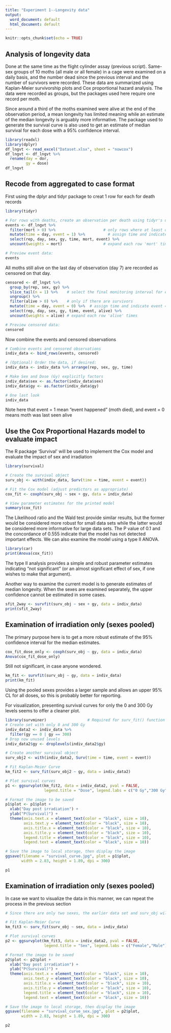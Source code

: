```yaml
---
title: "Experiment 1--Longevity data"
output:
  word_document: default
  html_document: default
---
```


```r
knitr::opts_chunk$set(echo = TRUE)
```

## Analysis of longevity data

Done at the same time as the flight cylinder assay (previous script). Same-sex
groups of 10 moths (all male or all female) in a cage were examined on a daily
basis, and the number dead since the previous interval and the number of
survivors were recorded. These data are summarized using Kaplan-Meier 
survivorship plots and Cox proportional hazard analysis. The data were recorded
as groups, but the packages used here require one record per moth.

Since around a third of the moths examined were alive at the end of the 
observation period, a mean longevity has limited meaning while an estimate of
the median longevity is arguably more informative. The package used to 
generate the survival curve is also used to get an estimate of median survival
for each dose with a 95% confidence interval.


```r
library(readxl)
library(dplyr)
df_lngvt <- read_excel("Dataset.xlsx", sheet = "nowcox")
df_lngvt <- df_lngvt %>% 
  rename(day = dor,
         gy = dose)
df_lngvt
```

## Recode from aggregated to case format

First using the dplyr and tidyr package to creat 1 row for each for death records
```r
library(tidyr)

# For rows with deaths, create an observation per death using tidyr's uncount()
events <- df_lngvt %>%
  filter(mort > 0) %>%                     # only rows where at least one death occurred
  mutate(time = day, event = 1) %>%          # assign time and indicate event = 1 (death)
  select(rep, day, sex, gy, time, mort, event) %>% 
  uncount(weights = mort)                  # expand each row 'mort' times

# Preview event data:
events
```

All moths still alive on the last day of observation (day 7) are recorded as
censored on that day.
```r
censored <- df_lngvt %>%
  group_by(rep, sex, gy) %>%
  slice_tail(n = 1) %>%    # select the final monitoring interval for each group
  ungroup() %>% 
  filter(alive > 0) %>%    # only if there are survivors
  mutate(time = day, event = 0) %>%  # assign time and indicate event = 0 (censored)
  select(rep, day, sex, gy, time, event, alive) %>%
  uncount(weights = alive) # expand each row 'alive' times

# Preview censored data:
censored
```

Now combine the events and censored observations
```r
# Combine events and censored observations
indiv_data <- bind_rows(events, censored)

# (Optional) Order the data, if desired:
indiv_data <- indiv_data %>% arrange(rep, sex, gy, time)

# Make Sex and Dose (Gy) explicitly factors
indiv_data$sex <- as.factor(indiv_data$sex)
indiv_data$gy <- as.factor(indiv_data$gy)

# One last look
indiv_data
```

Note here that event = 1 mean "event happened" (moth died), and event = 0 means
moth was last seen alive

##  Use the Cox Proportional Hazards model to evaluate impact

The R package 'Survival' will be used to implement the Cox model and evaluate
the impact of sex and irradiation

```r
library(survival)

# Create the survival object
surv_obj <- with(indiv_data, Surv(time = time, event = event))

# Fit the Cox model (adjust predictors as appropriate)
cox_fit <- coxph(surv_obj ~ sex + gy, data = indiv_data)

# View parameter estimates for the printed model
summary(cox_fit)
```


The Likelihood ratio and the Wald test provide similar results, but the former
would be considered more robust for small data sets while the latter would be
considered more informative for large data sets. The P value of 0.1 and the 
concordance of 0.555 indicate that the model has not detected important effects.
We can also examine the model using a type II ANOVA.

```r
library(car)
print(Anova(cox_fit))
```
The type II analysis provides a simple and robust parameter estimates indicating
"not significant" (or an almost significant effect of sex, if one wishes to 
make that argument).

Another way to examine the current model is to generate estimates of median 
longevity. When the sexes are examined separately, the upper confidence 
cannot be estimated in some cases.
```r
sfit_2way <- survfit(surv_obj ~ sex + gy, data = indiv_data)
print(sfit_2way)
```

## Examination of irradiation only (sexes pooled)

The primary purpose here is to get a more robust estimate of the 95% confidence
interval for the median estimates.
```r
cox_fit_dose_only <- coxph(surv_obj ~ gy, data = indiv_data)
Anova(cox_fit_dose_only)
```
Still not significant, in case anyone wondered. 
```r
km_fit <- survfit(surv_obj ~ gy, data = indiv_data)
print(km_fit)
```
Using the pooled sexes provides a larger sample and allows an upper 95% CL
for all doses, so this is probably better for reporting.

For visualization, presenting survival curves for only the 0 and 300 Gy levels
seems to offer a cleaner plot.
```r
library(survminer)                  # Required for surv_fit() function
# Create set with only 0 and 300 Gy
indiv_data2 <- indiv_data %>% 
  filter(gy == 0 | gy == 300)
# Drop now unused levels
indiv_data2$gy <- droplevels(indiv_data2$gy)

# Create another survival object
surv_obj2 <- with(indiv_data2, Surv(time = time, event = event))

# Fit Kaplan-Meier Curve
km_fit2 <- surv_fit(surv_obj2 ~ gy, data = indiv_data2)

# Plot survival curves
p1 <- ggsurvplot(km_fit2, data = indiv_data2, pval = FALSE,
                 legend.title = "Dose", legend.labs = c("0 Gy","300 Gy")) 

# Format the image to be saved
p1$plot <- p1$plot + 
  xlab("Day post irradiation") +
  ylab("P(Survival)") +
  theme(axis.text.x = element_text(color = "black", size = 10), 
        axis.text.y = element_text(color = "black", size = 10),
        axis.title.x = element_text(color = "black", size = 10),
        axis.title.y = element_text(color = "black", size = 10),
        legend.title = element_text(color = "black", size = 10),
        legend.text = element_text(color = "black", size = 10))

# Save the image to local storage, then display the image
ggsave(filename = "survival_curve.jpg", plot = p1$plot,
       width = 2.83, height = 1.89, dpi = 300)

p1
```

## Examination of irradiation only (sexes pooled)

In case we want to visualize the data in this manner, we can repeat the process
in the previous section
```r
# Since there are only two sexes, the earlier data set and surv_obj will work

# Fit Kaplan-Meier Curve
km_fit3 <- surv_fit(surv_obj ~ sex, data = indiv_data)

# Plot survival curves
p2 <- ggsurvplot(km_fit3, data = indiv_data2, pval = FALSE,
                 legend.title = "Sex", legend.labs = c("Female","Male")) 

# Format the image to be saved
p2$plot <- p2$plot + 
  xlab("Day post irradiation") +
  ylab("P(Survival)") +
  theme(axis.text.x = element_text(color = "black", size = 10), 
        axis.text.y = element_text(color = "black", size = 10),
        axis.title.x = element_text(color = "black", size = 10),
        axis.title.y = element_text(color = "black", size = 10),
        legend.title = element_text(color = "black", size = 10),
        legend.text = element_text(color = "black", size = 10))

# Save the image to local storage, then display the image
ggsave(filename = "survival_curve_sex.jpg", plot = p2$plot,
       width = 2.83, height = 1.89, dpi = 300)

p2



```


